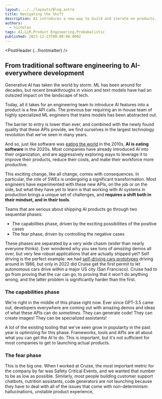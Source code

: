 ```yaml
---
layout: ../../layouts/Blog.astro
title: Navigating the Shift
description: AI introduces a new way to build and iterate on products. In this non-deterministic world, engineering teams need new tools to systematically debug and improve their products.
authors:
  - nicholas
tags: AI,LLM,Product Engineering,Probabalistic
published: 2023-12-13T00:00:00.000Z
---
```


<PostHeader {...frontmatter} />

## From traditional software engineering to AI-everywhere development

Generative AI has taken the world by storm. ML has been around for decades, but recent breakthroughs in vision and text models have had an outsized impact on the landscape of tech.

Today, all it takes for an engineering team to introduce AI features into a product is a few API calls. The previous bar requiring  an in-house team of highly specialized ML engineers that trains models has been abstracted out.

The barrier to entry is lower than ever, and combined with the newly found quality that these APIs provide, we find ourselves in the largest technology revolution that we've seen in many years.

And so, just like software was [eating the world](https://a16z.com/why-software-is-eating-the-world/) in the 2010s, **AI is eating software** in the 2020s. Most companies have already introduced AI into their organization, and are aggressively exploring ways to leverage it to improve their products, reduce their costs, and make their workforce more productive.

This exciting change, like all change, comes with consequences. In particular, the role of SWEs is undergoing a significant transformation. Most engineers have experimented with these new APIs, on the job or on the side, but what they have yet to learn is that working with AI systems in production brings a unique set of challenges, and **requires a shift both in their mindset, and in their tools**.

Teams that are serious about shipping AI products go through two sequential phases:

- The capabilities phase, driven by the exciting possibilities of the positive cases
- The fear phase, driven by controlling the negative cases

These phases are separated by a very wide chasm (wider than nearly everyone thinks). Ever wondered why you see tons of *amazing* demos all over, but very few robust applications that are actually shipped yet? Self driving is the perfect example: we had [self-driving cars prototypes](https://www.youtube.com/watch?v=ntIczNQKfjQ) driving around in 1986, but only in 2022 did Cruise get the first permit to let autonomous cars drive within a major US city (San Francisco). Cruise had to go from proving that the car can go, to proving that it won't do anything wrong, and the latter problem is significantly harder than the first.

### The capabilities phase

We're right in the middle of this phase right now. Ever since GPT-3.5 came out, developers everywhere are coming out with amazing demos and ideas of what these APIs can do *sometimes*. They can generate code! They can create images! They can be specialized assistants!

A lot of the existing tooling that we've seen grow in popularity in the past year is optimizing for this phase. Frameworks, tools and APIs are all about what you can get the AI to do. This is important, but it's not sufficient for most companies to get to launching actual products.

### The fear phase

This is the big one. When I worked at Cruise, the most important metric for the company by far was Safety Critical Events, and we wanted that number to be as low as possible. Similarly, most people building customer support chatbots, nutrition assistants, code generators are not launching because they have to deal with all of the issues that come with non-determinism: hallucinations, unstable product experience,
